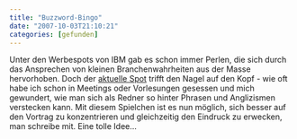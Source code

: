 ```yaml
---
title: "Buzzword-Bingo"
date: "2007-10-03T21:10:21"
categories: [gefunden]
---
```


Unter den Werbespots von IBM gab es schon immer Perlen, die sich durch das Ansprechen von kleinen Branchenwahrheiten aus der Masse hervorhoben. Doch der [aktuelle Spot](http://www-05.ibm.com/de/werbung/) trifft den Nagel auf den Kopf - wie oft habe ich schon in Meetings oder Vorlesungen gesessen und mich gewundert, wie man sich als Redner so hinter Phrasen und Anglizismen verstecken kann. Mit diesem Spielchen ist es nun möglich, sich besser auf den Vortrag zu konzentrieren und gleichzeitig den Eindruck zu erwecken, man schreibe mit. Eine tolle Idee...
